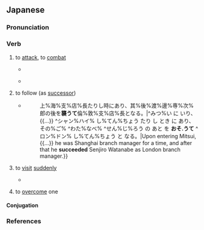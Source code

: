 ==Japanese==
{{ja-kanjitab|おそ|yomi=k}}

===Pronunciation===
{{ja-pron|おそ.う|acc=0|acc_ref=DJR,NHK|acc2=2|acc2_ref=DJR,NHK,SMK2}}
{{ja-ojad}}

===Verb===
{{ja-verb|おそう|type=1|tr=trans|hhira=おそふ}}

# to [[attack]], to [[combat]]
#: {{syn|ja|攻撃|alt=攻撃する|tr=kōgeki suru}}
#* {{quote-book|ja|2009||Nihon no meijō kyūjūkyū no nazo||96|trans-title=Mysteries of 99 famous Japanese castles|pageurl=https://books.google.com/books?id=08xdDAAAQBAJ&pg=RA1-PT114}}
#*: {{ja-usex|敵の背%後%回る仕%組みも重%要だ。攻%撃する際に正%面から向かうより、敵の後%方から'''襲う'''ほうが成%功%率は高いからだ。|てき の はい%ご% まわる し%くみ も じゅう%よう だ。 こう%げき する さい に しょう%めん から むかう より、てき の こう%ほう から '''おそ.う''' ほう が せい%こう% りつ は たかい から だ。|It is also important to arrange to be behind the opponent. This is because compared to a frontal assault, to '''attack''' from the opponent’s rear gives a higher success rate.}}
#* {{quote-book|ja|2011|Matsumoto Ichiju|Heta na jinsei ron yori ikkyu no kotoba||34|trans-title=Words to improve a poor outlook on life|pageurl=https://books.google.com/books?id=vL4_DwAAQBAJ&pg=PT34}}
#*: {{ja-usex|盗%賊はもともと%貧しい%家を'''襲う'''ものではない。蓄%財した蔵をねらう。|とう%ぞく は もともと %まずし.い %いえ を '''おそ.う''' もの で は ない。 ちく%ざい した くら を ねらう。|Bandits by nature do not '''hit''' poor houses. They aim for rich treasuries.}}
# {{lb|ja|dated|sort=おそう}} to follow (as [[successor]])
#* {{quote-book|ja|1912|Uzaki Kumakichi|Jinbutsu hyōron chōya no go daibatsu||339|trans-title=Analysis of persons in the five great governing factions|pageurl=https://books.google.com/books?id=CNMKAAAAMAAJ&pg=RA2-PA339}}
#*: {{ja-usex|三%井に入り、{{...}}上%海%支%店%長たりし時にあり、其%後%渡%邊%専%次%郎の後を'''襲うて'''倫%敦%支%店%長となる。|^みつ%い に いり、{{...}} ^シャン%ハイ% し%てん%ちょう たり し とき に あり、 その%ご% ^わた%なべ% ^せん%じ%ろう の あと を '''おそ.うて''' ^ロン%ドン% し%てん%ちょう と なる。|Upon entering Mitsui,{{...}} he was Shanghai branch manager for a time, and after that he '''succeeded''' Senjiro Watanabe as London branch manager.}}
# to [[visit]] [[suddenly]]
#* {{quote-book|ja|2010|Kamuro Banji|Zankon no ken: adauchi ibun||81-82|trans-title=Blade of malice: a tale of vengeance|pageurl=https://books.google.com/books?id=q-wqMjWeWLkC&pg=PA81}}
#*: {{ja-usex|「討ち入った四%十%六%人はすべて切%腹。吉%良%家は取り漬かされた」<br>「そうか。しかし、気に入らぬな。相%手の寝%込みを'''襲う'''とは、卑%怯ではないか。」|「^うち.いった よん%じゅう%ろく-%にん は すべて せっ%ぷく。 ^き%ら%-け は とりつかされた」<br>「^そう か。 ^しかし、 き に いらぬ な。 ^あい%て の ね%こみ を '''おそ.う''' と は、 ひ%きょう で は ない か。」|“All forty-six raiders committed ''seppuku''. The Kira clan has been brought in.”<br>“I see. But I don’t like it. Is it not cowardly to '''visit suddenly''' while the opponent is asleep?”}}
# {{lb|ja|of an incapacitating feeling}} to [[overcome]] one
#: {{ja-usex|[[眠%気]]が'''襲ってきた'''。|ねむ%け が '''おそってきた'''。|Drowsiness '''has overcome''' [me].}}
#: {{ja-usex|[[睡%魔]]に'''襲われる'''|すい%ま に '''おそわれる'''|to '''be attacked''' by sleepiness ("a devil of sleepiness")}}

====Conjugation====
{{ja-go-u|おそ}}

===References===
<references/>